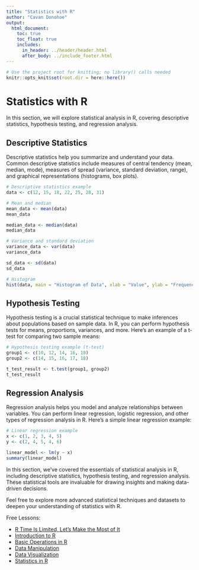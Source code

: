 ```yaml
---
title: "Statistics with R"
author: "Cavan Donohoe"
output:
  html_document:
    toc: true
    toc_float: true
    includes:
      in_header: ../header/header.html
      after_body: ../include_footer.html
---
```

```r
# Use the project root for knitting; no library() calls needed
knitr::opts_knit$set(root.dir = here::here())
```


# Statistics with R

In this section, we will explore statistical analysis in R, covering descriptive statistics, hypothesis testing, and regression analysis.

## Descriptive Statistics

Descriptive statistics help you summarize and understand your data. Common descriptive statistics include measures of central tendency (mean, median, mode), measures of spread (variance, standard deviation, range), and graphical representations (histograms, box plots).

```r
# Descriptive statistics example
data <- c(12, 15, 18, 22, 25, 28, 31)

# Mean and median
mean_data <- mean(data)
mean_data

median_data <- median(data)
median_data

# Variance and standard deviation
variance_data <- var(data)
variance_data

sd_data <- sd(data)
sd_data

# Histogram
hist(data, main = "Histogram of Data", xlab = "Value", ylab = "Frequency")
```

## Hypothesis Testing
Hypothesis testing is a crucial statistical technique to make inferences about populations based on sample data. In R, you can perform hypothesis tests for means, proportions, variances, and more. Here's an example of a t-test for comparing two sample means:

```r
# Hypothesis testing example (t-test)
group1 <- c(10, 12, 14, 16, 18)
group2 <- c(14, 15, 16, 17, 18)

t_test_result <- t.test(group1, group2)
t_test_result
```

## Regression Analysis
Regression analysis helps you model and analyze relationships between variables. You can perform linear regression, logistic regression, and other types of regression analysis in R. Here's a simple linear regression example:

```r
# Linear regression example
x <- c(1, 2, 3, 4, 5)
y <- c(2, 4, 5, 4, 6)

linear_model <- lm(y ~ x)
summary(linear_model)
```

In this section, we've covered the essentials of statistical analysis in R, including descriptive statistics, hypothesis testing, and regression analysis. These statistical tools are invaluable for drawing insights and making data-driven decisions.

Feel free to explore more advanced statistical techniques and datasets to deepen your understanding of statistics with R.


Free Lessons:

- [R Time Is Limited, Let's Make the Most of It](https://cavandonohoe.github.io/learn_r.html)
- [Introduction to R](https://cavandonohoe.github.io/intro_to_r.html)
- [Basic Operations in R](https://cavandonohoe.github.io/basic_operations_r.html)
- [Data Manipulation](https://cavandonohoe.github.io/data_manipulation_r.html)
- [Data Visualization](https://cavandonohoe.github.io/data_visualization_r.html)
- [Statistics in R](https://cavandonohoe.github.io/statistics_with_r.html)
